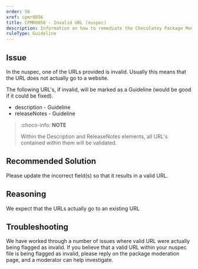 ```yaml
---
order: 56
xref: cpmr0056
title: CPMR0056 - Invalid URL (nuspec)
description: Information on how to remediate the Chocolatey Package Moderation Rule 0056
ruleType: Guideline
---
```


<PackageValidatorRuleGuideline />

## Issue

In the nuspec, one of the URLs provided is invalid. Usually this means that the URL does not actually go to a website.

The following URL's, if invalid, will be marked as a Guideline (would be good if it could be fixed).

* description - Guideline
* releaseNotes - Guideline

> :choco-info: **NOTE**
>
> Within the Description and ReleaseNotes elements, all URL's contained within them will be validated.

## Recommended Solution

Please update the incorrect field(s) so that it results in a valid URL.

## Reasoning

We expect that the URLs actually go to an existing URL

## Troubleshooting

We have worked through a number of issues where valid URL were actually being flagged as invalid.  If you believe that a valid URL within your nuspec file is being flagged as invalid, please reply on the package moderation page, and a moderator can help investigate.

